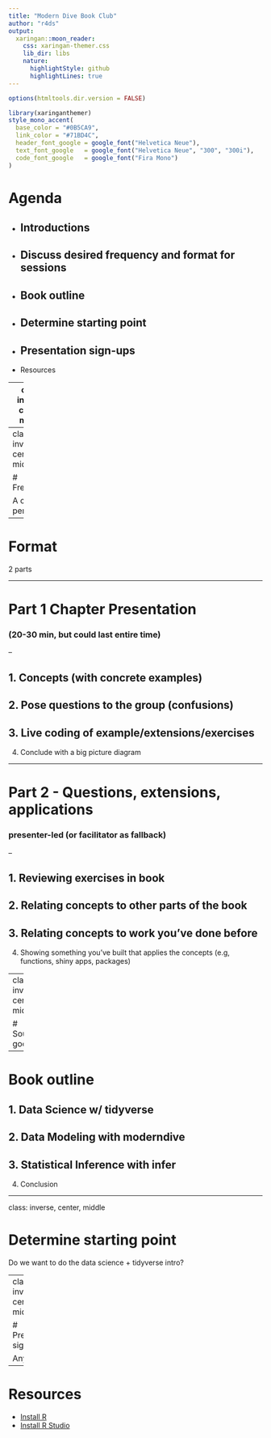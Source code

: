```yaml
---
title: "Modern Dive Book Club"
author: "r4ds"
output:
  xaringan::moon_reader:
    css: xaringan-themer.css
    lib_dir: libs
    nature:
      highlightStyle: github
      highlightLines: true
---
```


```r
options(htmltools.dir.version = FALSE)
```

```r
library(xaringanthemer)
style_mono_accent(
  base_color = "#0B5CA9",
  link_color = "#71BD4C",
  header_font_google = google_font("Helvetica Neue"),
  text_font_google   = google_font("Helvetica Neue", "300", "300i"),
  code_font_google   = google_font("Fira Mono")
)
```


# Agenda

- Introductions
--

- Discuss desired frequency and format for sessions
--

- Book outline
--

- Determine starting point
--

- Presentation sign-ups
--

- Resources

---
class: inverse, center, middle

# Introductions

Name 

Goal 

etc.

---
class: inverse, center, middle

# Frequency


A chapter per week?

---

# Format

2 parts

---

# Part 1 Chapter Presentation 
### (20-30 min, but could last entire time)

--

1. Concepts (with concrete examples)
--

2. Pose questions to the group (confusions)
--

3. Live coding of example/extensions/exercises 
--

4. Conclude with a big picture diagram
    
---

# Part 2 - Questions, extensions, applications
### presenter-led (or facilitator as fallback) 

--

1. Reviewing exercises in book 
--

2. Relating concepts to other parts of the book
--

3. Relating concepts to work you've done before
--

4. Showing something you've built that applies the concepts (e.g, functions, shiny apps, packages)

---
class: inverse, center, middle

# Sound good?

---

# Book outline

1. Data Science w/ tidyverse
--

2. Data Modeling with moderndive 
--

3. Statistical Inference with infer
--

4. Conclusion

---

class: inverse, center, middle

# Determine starting point

Do we want to do the data science + tidyverse intro?

---
class: inverse, center, middle

# Presentation signups

Anyone?

---

# Resources

* [Install R](https://www.r-project.org/)
* [Install R Studio](https://rstudio.com/products/rstudio/download/)
